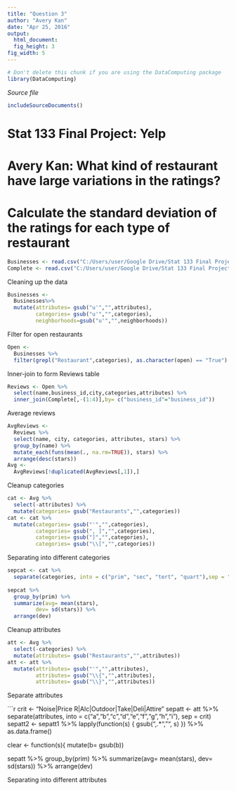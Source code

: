 ```yaml
---
title: "Question 3"
author: "Avery Kan"
date: "Apr 25, 2016"
output: 
  html_document:
  fig_height: 3
fig_width: 5
---
```

  <!-- Don't edit in between this line and the one below -->
```r
# Don't delete this chunk if you are using the DataComputing package
library(DataComputing)
```
*Source file* 
```r
includeSourceDocuments()
```
<!-- Don't edit the material above this line -->



# Stat 133 Final Project: Yelp
# Avery Kan: What kind of restaurant have large variations in the ratings?

# Calculate the standard deviation of the ratings for each type of restaurant
```r
Businesses <- read.csv("C:/Users/user/Google Drive/Stat 133 Final Project/Businesses.csv")
Complete <- read.csv("C:/Users/user/Google Drive/Stat 133 Final Project/Complete.csv", comment.char="#")
```


Cleaning up the data

```r
Businesses <- 
  Businesses%>%
  mutate(attributes= gsub("u'","",attributes),
         categories= gsub("u'","",categories),
         neighborhoods=gsub("u'","",neighborhoods))
```

Filter for open restaurants

```r
Open <- 
  Businesses %>% 
  filter(grepl("Restaurant",categories), as.character(open) == "True")
```


Inner-join to form Reviews table
```r
Reviews <- Open %>%
  select(name,business_id,city,categories,attributes) %>%
  inner_join(Complete[,-(1:4)],by= c("business_id"="business_id"))
```


Average reviews
```r
AvgReviews <- 
  Reviews %>%
  select(name, city, categories, attributes, stars) %>% 
  group_by(name) %>%
  mutate_each(funs(mean(., na.rm=TRUE)), stars) %>% 
  arrange(desc(stars)) 
Avg <- 
  AvgReviews[!duplicated(AvgReviews[,1]),]
```

Cleanup categories

```r
cat <- Avg %>% 
  select(-attributes) %>% 
  mutate(categories= gsub("Restaurants","",categories))
cat <- cat %>% 
  mutate(categories= gsub("'","",categories),
         categories= gsub(", ]","",categories),
         categories= gsub("]","",categories),
         categories= gsub("\\[","",categories))
```

Separating into different categories

```r
sepcat <- cat %>%
  separate(categories, into = c("prim", "sec", "tert", "quart"),sep = ",", extra= "merge")
 
sepcat %>% 
  group_by(prim) %>% 
  summarize(avg= mean(stars),
         dev= sd(stars)) %>% 
  arrange(dev)

```


Cleanup attributes
```r
att <- Avg %>% 
  select(-categories) %>% 
  mutate(attributes= gsub("Restaurants","",attributes))
att <- att %>% 
  mutate(attributes= gsub("'","",attributes),
         attributes= gsub("\\{","",attributes),
         attributes= gsub("\\}","",attributes))
```

Separate attributes

```r
crit <- "Noise|Price R|Alc|Outdoor|Take|Deli|Attire"
sepatt <- att %>%
  separate(attributes, into = c("a","b","c","d","e","f","g","h","i"), sep = crit)
sepatt2 <- 
  sepatt1 %>% 
  lapply(function(s) {
    gsub(",.*","", s)
    }) %>%
  as.data.frame()
  
clear <- function(s){
  mutate(b= gsub(b))
         
         
         
  sepatt %>% 
  group_by(prim) %>% 
  summarize(avg= mean(stars),
         dev= sd(stars)) %>% 
  arrange(dev)


Separating into different attributes